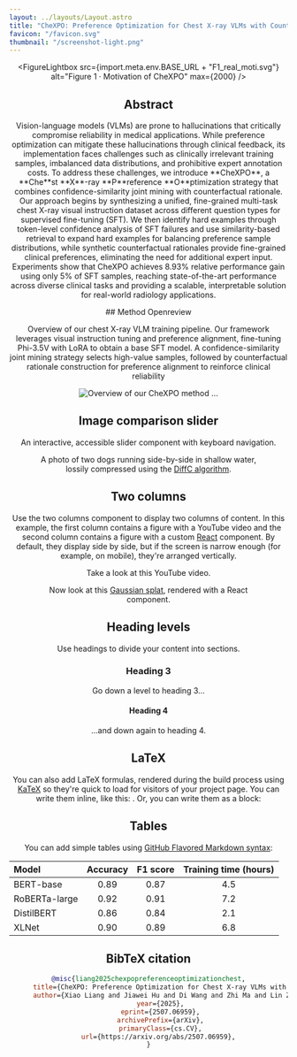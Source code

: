 ```yaml
---
layout: ../layouts/Layout.astro
title: "CheXPO: Preference Optimization for Chest X-ray VLMs with Counterfactual Rationale"       
favicon: "/favicon.svg"
thumbnail: "/screenshot-light.png"
---
```





<Header
  title="CheXPO: Preference Optimization for Chest X-ray VLMs with Counterfactual Rationale"
  logoSrc={xidianLogo.src}
  authors={[
    {
      name: "Xiao Liang",
      url: "https://scholar.google.com/citations?user=OuATjSsAAAAJ&hl=zh-CN",
      institution: "Xidian University, Xi'an, China"
    }
  ]}
  conference="ACM MM 2025"
  links={[
    { name: "Paper", url: "https://arxiv.org/pdf/2507.06959", icon: "ri:file-pdf-2-line" },
    { name: "Code",  url: "https://github.com/ResearchGroup-MedVLLM/CheX-Phi35V", icon: "ri:github-line" },
    { name: "arXiv", url: "https://arxiv.org/abs/2507.06959",  icon: "academicons:arxiv" },
    { name: "Model", url: "https://huggingface.co/HaiZhiYan/CheX-Phi35V/tree/main", icon: "simple-icons:huggingface" },
  ]}
/>

<FigureLightbox
  src={import.meta.env.BASE_URL + "F1_real_moti.svg"}
  alt="Figure 1 · Motivation of CheXPO"
  max={2000}
/>
<HighlightedSection>

## Abstract
<p className="text-lg leading-relaxed">
  Vision-language models (VLMs) are prone to hallucinations that critically compromise reliability in medical applications. While preference optimization can mitigate these hallucinations through clinical feedback, its implementation faces challenges such as clinically irrelevant training samples, imbalanced data distributions, and prohibitive expert annotation costs. To address these challenges, we introduce **CheXPO**, a **Che**st **X**-ray **P**reference **O**ptimization strategy that combines <BlueHighlight>confidence-similarity joint mining</BlueHighlight> with <BlueHighlight>counterfactual rationale</BlueHighlight>. Our approach begins by synthesizing a unified, fine-grained multi-task chest X-ray visual instruction dataset across different question types for supervised fine-tuning (SFT). We then identify hard examples through <BlueHighlight>token-level confidence analysis</BlueHighlight> of SFT failures and use <BlueHighlight>similarity-based retrieval</BlueHighlight> to expand hard examples for balancing preference sample distributions, while <BlueHighlight>synthetic counterfactual rationales</BlueHighlight> provide fine-grained clinical preferences, eliminating the need for additional expert input. Experiments show that CheXPO achieves 8.93% relative performance gain using only 5% of SFT samples, reaching state-of-the-art performance across diverse clinical tasks and providing a scalable, interpretable solution for real-world radiology applications.
</p>

</HighlightedSection>
## Method Openreview

Overview of our chest X-ray VLM training pipeline. Our framework leverages visual instruction tuning and preference
alignment, fine-tuning Phi-3.5V with LoRA to obtain a base SFT model. A confidence-similarity joint mining strategy selects
high-value samples, followed by counterfactual rationale construction for preference alignment to reinforce clinical reliability
<Figure>
  <img
    slot="figure"
    src={import.meta.env.BASE_URL + "Figure3_overview.svg"}
    alt="Overview of our CheXPO method"
    class="w-full max-w-[1200px] object-contain mx-auto rounded-lg shadow"
  />
  <span slot="caption">…</span>
</Figure>

## Image comparison slider

An interactive, accessible slider component with keyboard navigation.
<Figure>
  <ImageComparison slot="figure" client:load imageUrlOne={dogsDiffc.src} imageUrlTwo={dogsTrue.src} altTextOne="Photo of two dogs running side-by-side in shallow water, lossily compressed using the DiffC algorithm" altTextTwo="Original photo of two dogs running side-by-side in shallow water" />
  <span slot="caption">A photo of two dogs running side-by-side in shallow water, lossily compressed using the <a href="https://jeremyiv.github.io/diffc-project-page/">DiffC algorithm</a>.</span>
</Figure>

## Two columns

Use the two columns component to display two columns of content. In this example, the first column contains a figure with a YouTube video and the second column contains a figure with a custom [React](https://react.dev/) component. By default, they display side by side, but if the screen is narrow enough (for example, on mobile), they're arranged vertically.

<TwoColumns>
  <Figure slot="left">
    <YouTubeVideo slot="figure" videoId="wjZofJX0v4M" />
    <span slot="caption">Take a look at this YouTube video.</span>
  </Figure>
  <Figure slot="right">
    <Splat slot="figure" client:idle />
    <span slot="caption">Now look at this <a href="https://en.wikipedia.org/wiki/Gaussian_splatting">Gaussian splat</a>, rendered with a React component.</span>
  </Figure>
</TwoColumns>

## Heading levels

Use headings to divide your content into sections.

### Heading 3

Go down a level to heading 3...

#### Heading 4

...and down again to heading 4.

## LaTeX

You can also add LaTeX formulas, rendered during the build process using [KaTeX](https://katex.org/) so they're quick to load for visitors of your project page. You can write them inline, like this: <LaTeX inline formula="a^2 + b^2 = c^2" />. Or, you can write them as a block:

<LaTeX formula="\int_a^b f(x) dx" />

## Tables

You can add simple tables using [GitHub Flavored Markdown syntax](https://docs.github.com/en/get-started/writing-on-github/working-with-advanced-formatting/organizing-information-with-tables):

| Model | Accuracy | F1 score | Training time (hours) |
| :--- | :---: | :---: | :---: |
| BERT-base | 0.89 | 0.87 | 4.5 |
| RoBERTa-large | 0.92 | 0.91 | 7.2 |
| DistilBERT | 0.86 | 0.84 | 2.1 |
| XLNet | 0.90 | 0.89 | 6.8 |

## BibTeX citation

```bibtex
@misc{liang2025chexpopreferenceoptimizationchest,
      title={CheXPO: Preference Optimization for Chest X-ray VLMs with Counterfactual Rationale}, 
      author={Xiao Liang and Jiawei Hu and Di Wang and Zhi Ma and Lin Zhao and Ronghan Li and Bo Wan and Quan Wang},
      year={2025},
      eprint={2507.06959},
      archivePrefix={arXiv},
      primaryClass={cs.CV},
      url={https://arxiv.org/abs/2507.06959}, 
}
```